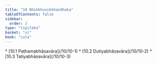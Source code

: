 ```yaml
---
title: "10 Bhikkhunikkhandhaka"
tableOfContents: false
sidebar:
  order: 3
type: "tipitaka"
basket: "vi"
book: "cula"
---
```



<DynamicBreadcrumb />



<TableOfContents book="cula" section="10">
* [10.1 Paṭhamabhāṇavāra](/10/10-1)
* [10.2 Dutiyabhāṇavāra](/10/10-2)
* [10.3 Tatiyabhāṇavāra](/10/10-3)
</TableOfContents>